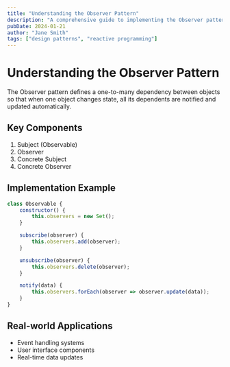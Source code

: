 ```yaml
---
title: "Understanding the Observer Pattern"
description: "A comprehensive guide to implementing the Observer pattern in modern applications"
pubDate: 2024-01-21
author: "Jane Smith"
tags: ["design patterns", "reactive programming"]
---
```


# Understanding the Observer Pattern

The Observer pattern defines a one-to-many dependency between objects so that when one object changes state, all its dependents are notified and updated automatically.

## Key Components

1. Subject (Observable)
2. Observer
3. Concrete Subject
4. Concrete Observer

## Implementation Example

```javascript
class Observable {
    constructor() {
        this.observers = new Set();
    }

    subscribe(observer) {
        this.observers.add(observer);
    }

    unsubscribe(observer) {
        this.observers.delete(observer);
    }

    notify(data) {
        this.observers.forEach(observer => observer.update(data));
    }
}
```

## Real-world Applications

- Event handling systems
- User interface components
- Real-time data updates